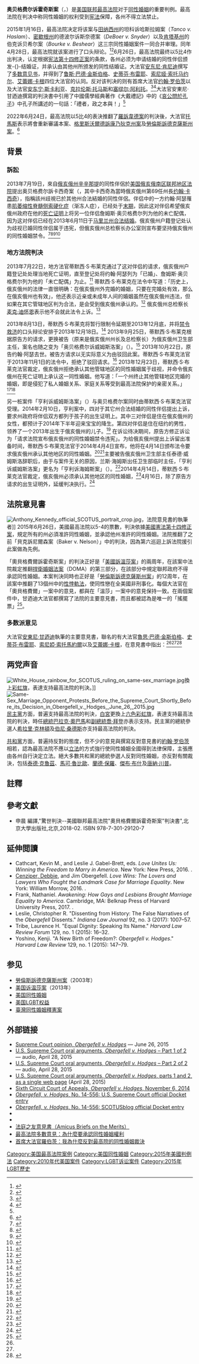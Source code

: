 {{expand|time=2017-06-14}}
{{noteTA
|G1=USState
|G2=美國總統
|1=zh-cn:鲁斯; zh-hans:鲁思; zh-hant:露絲;
|2=zh-cn:巴德; zh-hans:拜德; zh-hant:拜德;
|3=zh-cn:斯卡利亚; zh-hans:斯卡利亞; zh-hant:史卡利亞;
|4=zh-cn:罗伯茨; zh-hans:罗伯茨; zh-hant:羅伯茲;
|5=zh-cn:约翰·罗伯茨; zh-hans:约翰·罗伯茨; zh-hant:約翰·羅伯茨;zh-tw:約翰·羅勃茲;zh-hk:尊·羅拔斯;
}}
{{Infobox SCOTUS case
  |Litigants=奥贝格费尔诉霍奇斯案<br/>Obergefell v. Hodges
  |ArgueDate=4月28日
  |ArgueYear=2015年
  |DecideDate=6月26日
  |DecideYear=2015年
  |FullName=James Obergefell, et al., Petitioners v. Richard Hodges, Director, Ohio Department of Health, et al.
  |USVol=576
  |USPage=___
  |ParallelCitations=
  |Docket=14-556
  |OralArgument=http://www.oyez.org/cases/2010-2019/2014/2014_14_556/argument-1
  |OpinionAnnouncement=http://www.supremecourt.gov/opinions/14pdf/14-556_3204.pdf
  |Related=''[[Bourke_v._Beshear|Bourke v. Beshear]]'', ''[[DeBoer_v._Snyder|DeBoer v. Snyder]]'', ''[[Tanco_v._Haslam|Tanco v. Haslam]]'', ''[[Love_v._Beshear|Love v. Beshear]]''.
  |Prior=
  |Subsequent=
  |Holding= 宪法第十四修正案要求各州须为申请结婚的同性伴侣颁發结婚证，并承认由其他各州所颁发的同性结婚证。
  |SCOTUS=2010–2016
  |Majority=肯尼迪
  |JoinMajority=金斯伯格、布雷耶、索托马约尔、卡根
  |Dissent=罗伯茨
  |JoinDissent=斯卡利亚、托马斯
  |Dissent2=斯卡利亚
  |JoinDissent2=托马斯
  |Dissent3=托马斯
  |JoinDissent3=斯卡利亚
  |Dissent4=阿利托
  |JoinDissent4=斯卡利亚、托马斯
  |LawsApplied=[[美国宪法第十四修正案|美国宪法第十四修正案]]
  |Overturned previous case= ''[[Baker_v._Nelson|Baker v. Nelson]]''<ref name="Opinion">''Obergefell v. Hodges'', {{ussc|576||June 26, 2015}}. Retrieved June 26, 2015.</ref>
}}

'''奥贝格费尔诉霍奇斯案'''（{{lang-en|''Obergefell v. Hodges''}}，{{scite|576|644|2015}}）是[[美国联邦最高法院|美国联邦最高法院]]对于[[美国同性婚姻|同性婚姻]]的重要判例。最高法院在判决中称同性婚姻的权利受到[[美国宪法|宪法]]保障，各州不得立法禁止。

2015年1月16日，最高法院决定将该案与[[田纳西州|田纳西州]]的坦科诉哈斯拉姆案（''Tanco v. Haslam''）、[[密歇根州|密歇根州]]的德波尔诉斯奈德案（''DeBoer v. Snyder''）以及[[肯塔基州|肯塔基州]]的伯克诉贝希尔案（''Bourke v. Beshear''）这三宗同性婚姻案件一同合并审理。同年4月28日，最高法院就该案进行了口头辩论。<ref>{{cite web|author=Singh, Tejinder|title=“Super-cuts” from same-sex marriage arguments|url=http://www.scotusblog.com/2015/04/super-cuts-from-same-sex-marriage-arguments/|publisher=[[SCOTUSblog|SCOTUSblog]]|date=April 28, 2015|access-date=2015-06-26|archive-date=2021-03-03|archive-url=https://web.archive.org/web/20210303092305/https://www.scotusblog.com/2015/04/super-cuts-from-same-sex-marriage-arguments/|dead-url=no}}</ref><ref>{{cite news|author=Gerstein, Josh|title=The 8 most awkward moments in the Supreme Court’s gay-marriage arguments|url=http://www.politico.com/story/2015/04/supreme-court-gay-marriage-arguments-awkward-moments-117444.html|newspaper=[[Politico|Politico]]|date=April 28, 2015|accessdate=2015-06-26|archive-date=2015-08-25|archive-url=https://web.archive.org/web/20150825041540/http://www.politico.com/story/2015/04/supreme-court-gay-marriage-arguments-awkward-moments-117444.html|dead-url=no}}</ref>6月26日，最高法院最终以5比4作出判决，认定根据[[美利坚合众国宪法第十四条修正案|宪法第十四修正案]]的条款，各州必须为申请结婚的同性伴侣颁发-{}-结婚证，并承认由其他州所颁发的同性结婚证。大法官[[安东尼·肯尼迪|安东尼·肯尼迪]]撰写了[[多数意见书|多数意见书]]，并得到了[[鲁斯·巴德·金斯伯格|鲁斯·巴德·金斯伯格]]、[[史蒂芬·布雷耶|史蒂芬·布雷耶]]、[[索尼娅·索托马约尔|索尼娅·索托马约尔]]、[[艾蕾娜·卡根|艾蕾娜·卡根]]四位大法官的认同。反对该判决的则有首席大法官[[约翰·罗伯茨|约翰·罗伯茨]]以及大法官[[安东宁·斯卡利亚|安东宁·斯卡利亚]]、[[克拉伦斯·托马斯|克拉伦斯·托马斯]]和[[塞缪尔·阿利托|塞缪尔·阿利托]]。<ref name="SC-20150626">{{cite web |author=Staff |title=Obergefell, et al. v. Hodges, Directory, Ohio Department of Health, et al. |url=http://www.supremecourt.gov/opinions/14pdf/14-556_3204.pdf |format=[[PDF|PDF]] |date=2015年6月26日 |work=[[美國最高法院|美國最高法院]] |accessdate=2015年6月29日 |archive-date=2015年6月26日 |archive-url=https://web.archive.org/web/20150626145937/http://www.supremecourt.gov/opinions/14pdf/14-556_3204.pdf |dead-url=no }}</ref><ref name="NYT-20150626">{{cite news |last=Liptak |first=Adam |title=Same-Sex Marriage Is a Right, Supreme Court Rules, 5-4 |url=http://www.nytimes.com/2015/06/27/us/supreme-court-same-sex-marriage.html |date=June 26, 2015 |work=[[New_York_Times|New York Times]] |accessdate=June 26, 2015 |archive-date=2015-06-26 |archive-url=https://web.archive.org/web/20150626152024/http://www.nytimes.com/2015/06/27/us/supreme-court-same-sex-marriage.html |dead-url=no }}</ref>大法官安東尼·甘迺迪撰寫的判決書中引用了中國儒學經典著作《大戴禮記》中的《[[:wikisource:大戴禮記/哀公問於孔子|哀公問於孔子]]》中孔子所講述的一句話：「禮者，政之本與！」<ref name="SC-20150626"/>

2022年6月24日，最高法院以5比4的表決推翻了[[羅訴韋德案|羅訴韋德案]]的判決後，大法官[[克拉倫斯·托馬斯|托馬斯]]表示將會重新審議本案、[[格里斯沃爾德訴康乃狄克州案|格里斯沃爾德訴康乃狄克州案]]及[[劳伦斯诉德克萨斯州案|勞倫斯訴德克薩斯州案]]。<ref>{{Cite web |title=高院裁決恐引發連鎖反應 同性婚姻等裁決或被推翻 |url=https://www.singtaousa.com/4142427 |website=www.singtaousa.com |language=zh |access-date=2022-06-26}}</ref>

==背景==
===訴訟===
2013年7月19日，來自[[俄亥俄州|俄亥俄州]][[辛辛那提_(俄亥俄州)|辛辛那提]]的同性伴侶於[[美国俄亥俄南区联邦地区法院|美国俄亥俄南区联邦地区法院]]提出奥贝格费尔訴卡西奇案（{{Lang|en|Obergefell v. Kasich}}，其中卡西奇為當時俄亥俄州第69任州長[[约翰·卡西奇|约翰·卡西奇]]），指稱該州歧視已於其他州合法結婚的同性伴侶。伴侣中的一方约翰·阿瑟罹患[[肌萎缩性脊髓侧索硬化症|肌萎缩性脊髓侧索硬化症]]（渐冻人症），已经处于[[绝症|末期]]，因此这对伴侣希望俄亥俄州政府在他的[[死亡证明|死亡证明]]上将另一位伴侣詹姆斯·奥贝格费尔列为他的未亡配偶，因为这对伴侣已经在2013年6月11日于[[马里兰州同性婚姻|马里兰州合法结婚]]。俄亥俄州户籍登记处认为歧视已婚同性伴侣属于违宪，但俄亥俄州总检察长办公室则宣布要坚持俄亥俄州的同性婚姻禁令。<ref>{{cite news|last=Hastings|first=Deborah|title=Terminally ill Ohio gay man gets dying wish, marries partner after being flown to another state|url=http://www.nydailynews.com/news/national/terminally-ill-gay-man-ohio-flies-partner-maryland-tarmac-wedding-article-1.1399228|accessdate=July 21, 2013|newspaper=New York Daily News|date=July 15, 2013|archive-date=2019-12-12|archive-url=https://web.archive.org/web/20191212234516/https://www.nydailynews.com/news/national/terminally-ill-gay-man-ohio-flies-partner-maryland-tarmac-wedding-article-1.1399228|dead-url=no}}</ref><ref>{{cite news|url=http://www.wvxu.org/post/cincinnati-lawsuit-challenges-ohios-same-sex-marriage-ban|title=Cincinnati lawsuit challenges Ohio's same-sex marriage ban|date=July 19, 2013|publisher=WVXU|accessdate=July 21, 2013|archive-date=2013-10-02|archive-url=https://web.archive.org/web/20131002140646/http://wvxu.org/post/cincinnati-lawsuit-challenges-ohios-same-sex-marriage-ban|dead-url=no}}</ref><ref>{{cite news|author=Zimmerman, Julie|title=To get married, they left Ohio|url=http://www.cincinnati.com/article/20130714/NEWS10/307140009/To-get-married-they-left-Ohio|newspaper=[[The_Cincinnati_Enquirer|The Cincinnati Enquirer]]|date=July 14, 2013|accessdate=2015-06-27|archive-date=2015-09-23|archive-url=https://web.archive.org/web/20150923203726/http://www.cincinnati.com/article/20130714/NEWS10/307140009/To-get-married-they-left-Ohio|dead-url=no}}</ref><ref>{{cite news|author=Geidner, Chris|title=Two Years After His Husband’s Death, Jim Obergefell Is Still Fighting For The Right To Be Married|url=http://www.buzzfeed.com/chrisgeidner/his-huband-died-in-2013-but-jim-obergefell-is-still-fighting|newspaper=BuzzFeed News|date=March 22, 2015|accessdate=2015-06-27|archive-date=2018-06-26|archive-url=https://web.archive.org/web/20180626082840/https://www.buzzfeed.com/chrisgeidner/his-huband-died-in-2013-but-jim-obergefell-is-still-fighting|dead-url=no}}</ref>

===地方法院判决===
2013年7月22日，地方法官蒂默西·S·布莱克通过了这对伴侣的请求，{{link-en|暂行法令|interim order|暂时限制}}俄亥俄州户籍登记处处理当地死亡证明，直至登记处将约翰·阿瑟列为「已婚」、詹姆斯·奥贝格费尔列为他的「未亡配偶」为止。<ref>{{cite news |url=http://www.buzzfeed.com/chrisgeidner/ohio-officials-ordered-to-recognize-gay-couples-marriage |title=Ohio Officials Ordered To Recognize Gay Couple's Marriage |accessdate=July 22, 2013 |newspaper=Buzzfeed |date=July 22, 2013 |archive-date=2018-06-26 |archive-url=https://web.archive.org/web/20180626082848/https://www.buzzfeed.com/chrisgeidner/ohio-officials-ordered-to-recognize-gay-couples-marriage |dead-url=no }}</ref> 蒂默西·S·布莱克在法令中写道：「历史上，俄亥俄州的法律一直很明确：在俄亥俄州外完婚的婚姻，只要在完婚处有效，那么在俄亥俄州也有效」，他还表示近亲或未成年人间的婚姻虽然在俄亥俄州违法，但如果在其它管辖地区判为合法，是会受到俄亥俄州承认的。<ref>{{cite news|url=http://s3.documentcloud.org/documents/738510/obergefell-v-kasich-order.pdf|title=Order Granting Plaintiffs' Motion for a Temporary Restraining Order|date=July 22, 2013|publisher=''Obergefell v. Kasich'', Docket 1:13-cv-00501-TSB, U.S. So. Dist. Ohio (2013)|accessdate=2015-07-05|archive-date=2020-10-11|archive-url=https://web.archive.org/web/20201011012412/http://s3.documentcloud.org/documents/738510/obergefell-v-kasich-order.pdf|dead-url=no}}</ref> 俄亥俄州总检察长[[麦克·迪怀恩|麦克·迪怀恩]]表示他不会就此法令上诉。<ref>{{cite news |last=Geidner |first=Chris |title=Ohio Attorney General Has No Plans To Appeal Temporary Restraining Order In Gay Couple’s Case |url=http://www.buzzfeed.com/chrisgeidner/ohio-attorney-general-has-no-plans-to-appeal-temporary-restr |accessdate=July 26, 2013 |newspaper=BuzzFeed |date=July 25, 2013 |archive-date=2018-06-26 |archive-url=https://web.archive.org/web/20180626082816/https://www.buzzfeed.com/chrisgeidner/ohio-attorney-general-has-no-plans-to-appeal-temporary-restr |dead-url=no }}</ref>

2013年8月13日，蒂默西·S·布莱克将暂行限制令延期至2013年12月底，并将[[禁制令|禁令救济]]的口头辩论安排于2013年12月18日。<ref>{{cite news|url=http://www.edgeboston.com/index.php?ch=news&sc=&sc2=news&sc3=&id=148121|title=Gay Ohio Couple Win Extension Recognizing Marriage|date=August 13, 2013|publisher=Edge Boston|accessdate=2015-07-05|archive-date=2015-09-23|archive-url=https://web.archive.org/web/20150923233844/http://www.edgeboston.com/index.php?ch=news&sc=&sc2=news&sc3=&id=148121|dead-url=no}}</ref> 2013年9月25日，蒂默西·S·布莱克根据原告方的请求，更换被告（原来是俄亥俄州州长及总检察长）为俄亥俄州卫生部主任，案名也随之变为「奥贝格费尔诉威姆斯洛案」（{{lang-en|''Obergefell v. Wymyslo''}}）。<ref>{{cite news|url=http://www.huffingtonpost.com/2013/09/25/ohio-gay-marriage-lawsuit_n_3989740.html|title=Ohio Gay Marriage Lawsuit Seeking Death Certificate Recognition To Include Similarly Situated Couples|date=September 25, 2013|publisher=Huffington Post|accessdate=2015-07-05|archive-date=2015-09-24|archive-url=https://web.archive.org/web/20150924192106/http://www.huffingtonpost.com/2013/09/25/ohio-gay-marriage-lawsuit_n_3989740.html|dead-url=no}}</ref> 2013年10月22日，原告约翰·阿瑟去世。被告方请求以无实际意义为由驳回此案。蒂默西·S·布莱克法官于2013年11月1日的法令中，拒绝了驳回请求。<ref>{{cite book|title=Order Denying the Motion to Dismiss|publisher=''Obergefell v. Wymyslo'', 1:2013-cv-00501-TSB, U.S. So. Dist. Ohio (2013) |url=http://docs.justia.com/cases/federal/district-courts/ohio/ohsdce/1:2013cv00501/164617/54/0.pdf}}</ref> 2013年12月23日，蒂默西·S·布莱克法官裁定，俄亥俄州拒绝承认其他管辖地区的同性婚姻属于歧视，并命令俄亥俄州在死亡证明上承认这一同性婚姻。他写道：「一个州终止其他管辖地区完婚的婚姻，即是侵犯了私人婚姻关系、家庭关系等受到最高法院保护的亲密关系。」<ref>{{cite news | url=http://www.washingtonpost.com/blogs/govbeat/wp/2013/12/23/ohios-ban-on-gay-marriage-ruled-unconstitutional-in-limited-case/ | last1=Bzdek | first1=Vincent | title=Ohio's ban on gay marriage ruled unconstitutional in limited case | work=Washington Post | date=December 23, 2013 | accessdate=January 17, 2014 | last2=Sewell | first2=Dan | archive-date=2020-12-17 | archive-url=https://web.archive.org/web/20201217224904/https://www.washingtonpost.com/blogs/govbeat/wp/2013/12/23/ohios-ban-on-gay-marriage-ruled-unconstitutional-in-limited-case/ | dead-url=no }}</ref><ref>{{cite web|title=Declaratory Judgment and Permanent Injunction, December 23, 2013|url=http://scholar.google.com/scholar_case?case=12839958848055482717& |publisher=Google Scholar|accessdate=October 6, 2014}}</ref>

另一桩案件「亨利诉威姆斯洛案」（{{lang-en|''Henry v. Wymyslo''}}）与奥贝格费尔案同时由蒂默西·S·布莱克法官受理。2014年2月10日，亨利案中，四对于其它州合法结婚的同性伴侣提出上诉，要求州政府将伴侣双方都列于孩子的出生证明上。其中三对伴侣是住在俄亥俄州的女性，都预计于2014年下半年迎来宝宝的降生。第四对伴侣是住在纽约的男性，领养了一个2013年出生于俄亥俄州的儿子。<ref>{{cite news|last=Myers|first=Amanda Lee|title=Couples Sue to Force Ohio's Hand on Gay Marriage|url=http://abcnews.go.com/US/wireStory/couples-sue-force-ohios-hand-gay-marriage-22443699|accessdate=February 11, 2014|newspaper=ABC News|date=February 10, 2014|archive-date=2014-02-23|archive-url=https://web.archive.org/web/20140223232039/http://abcnews.go.com/US/wireStory/couples-sue-force-ohios-hand-gay-marriage-22443699|dead-url=no}}</ref> 在诉讼待决期间，原告方修正诉讼为「请求法院宣布俄亥俄州的同性婚姻禁令违宪」。为给俄亥俄州提出上诉留出准备时间，蒂默西·S·布莱克法官于2014年4月4日宣布，他将在4月14日颁布法令要求俄亥俄州承认其他地区的同性婚姻。<ref>{{cite news|last=The Associated Press|title=Judge to strike down Ohio ban on recognizing gay marriage|url=http://www.usatoday.com/story/news/nation/2014/04/04/ohio-gay-marriage/7304753/#|accessdate=April 4, 2014|newspaper=USA Today|date=April 4, 2014|archive-date=2020-11-28|archive-url=https://web.archive.org/web/20201128015542/https://www.usatoday.com/story/news/nation/2014/04/04/ohio-gay-marriage/7304753/|dead-url=no}}</ref><ref name=NPR>{{cite news |last=Memmott |first=Mark |title=Federal Judge Says He'll Strike Down Ohio's Same-Sex Marriage Ban |url=http://www.npr.org/blogs/thetwo-way/2014/04/04/299072507/federal-judge-says-hell-strike-down-ohios-same-sex-marriage-ban |accessdate=April 4, 2014 |newspaper=National Public Radio (NPR) |date=April 4, 2014 |archive-date=2015-04-25 |archive-url=https://web.archive.org/web/20150425091336/http://www.npr.org/blogs/thetwo-way/2014/04/04/299072507/federal-judge-says-hell-strike-down-ohios-same-sex-marriage-ban |dead-url=no }}</ref>主要被告俄亥俄州卫生部主任泰德·威姆斯洛辞职后，由于与案件无关的原因，兰斯·海姆斯出任卫生部临时主任，「亨利诉威姆斯洛案」更名为「亨利诉海姆斯案」（{{lang-en|''Henry v. Himes''}}）。<ref>{{cite news|last=Vardon|first=Joe|title=Department of Health director leaving Kasich administration|url=http://www.dispatch.com/content/stories/local/2014/02/04/department-of-health-director-leaving-kasich-administration.html|accessdate=April 12, 2014|newspaper=The Columbus Dispatch|date=February 5, 2014|archive-date=2020-09-19|archive-url=https://web.archive.org/web/20200919012449/https://www.dispatch.com/content/stories/local/2014/02/04/department-of-health-director-leaving-kasich-administration.html|dead-url=no}}</ref>2014年4月14日，蒂默西·S·布莱克法官裁定，俄亥俄州必须承认其他地区的同性婚姻，<ref name="April 14 gay marriage">{{cite news|last=Myers|first=Amanda Lee|title=Judge: Ohio must recognize other states' gay marriages|url=http://www.usatoday.com/story/news/nation/2014/04/14/ohio-gay-marriage-court/7691313/|accessdate=April 14, 2014|newspaper=USA Today|date=April 14, 2014|archive-date=2020-11-07|archive-url=https://web.archive.org/web/20201107050143/https://www.usatoday.com/story/news/nation/2014/04/14/ohio-gay-marriage-court/7691313/|dead-url=no}}</ref>4月16日，除了原告方请求的出生证明外，延缓判决执行。<ref name="April 16 gay marriage">{{cite news|newspaper=Metro Weekly|date=April 16, 2014|accessdate=April 16, 2014|title=Federal judge grants partial stay in Ohio marriage-ban ruling|url=http://www.metroweekly.com/2014/04/federal-judge-grants-partial-stay-in-ohio-marriage-ban-ruling/|first=Justin|last=Snow|archive-date=2014-05-25|archive-url=https://web.archive.org/web/20140525200500/http://www.metroweekly.com/2014/04/federal-judge-grants-partial-stay-in-ohio-marriage-ban-ruling/|dead-url=no}}</ref>

==法院意見書==
{{anchor|vote|votes|vote_factors}}
[[File:Anthony_Kennedy_official_SCOTUS_portrait_crop.jpg|thumb]]，法院意見書的執筆者]]
2015年6月26日，美國最高法院以5-4的票數，判決依據[[美國憲法第十四修正案|美國憲法第十四修正案]]，規定所有的州必須准許同性婚姻，並承認他州准許的同性婚姻。法院推翻了之前「貝克訴尼爾森案（Baker v. Nelson）」中的判決，因為第六巡迴上訴法院援引此案做為先例。

「奧貝格費爾訴霍奇斯案」的判決正好是「[[美國訴溫莎案|美國訴溫莎案]]」的兩周年，在該案中法院裁定推翻[[捍衛婚姻法案|捍衛婚姻法案]]（DOMA）的第三部分，在該部分中規定聯邦政府不得承認同性婚姻。本案判決同時也正好是「[[勞倫斯訴德克薩斯州案|勞倫斯訴德克薩斯州案]]」的12周年，在該案中推翻了13個州中的[[性悖軌法|性悖軌法]]，使同性戀在全美國非刑事化。每個大法官在「奧貝格費爾」一案中的意見，都與在「溫莎」一案中的意見保持一致。在兩個案件中，甘迺迪大法官都撰寫了法院的主要意見書，而且都被認為是唯一的「搖擺票」<ref>{{cite web|title=Anthony Kennedy: how one man's evolution legalized marriage for millions|url=http://www.theguardian.com/us-news/2015/jun/26/kennedy-ruling-gay-marriage-supreme-court|publisher=The Guardian|date=June 26, 2015|accessdate=June 27, 2015|archive-date=2020-11-08|archive-url=https://web.archive.org/web/20201108094615/http://www.theguardian.com/us-news/2015/jun/26/kennedy-ruling-gay-marriage-supreme-court|dead-url=no}}</ref>。

===多数派意见===
大法官[[安東尼·甘迺迪|安東尼·甘迺迪]]執筆的主要意見書，聯名的有大法官[[魯思·巴德·金斯伯格|魯思·巴德·金斯伯格]]、[[史蒂芬·布雷耶|史蒂芬·布雷耶]]、[[索尼婭·索托馬約爾|索尼婭·索托馬約爾]]以及[[艾蕾娜·卡根|艾蕾娜·卡根]]，在意見書中指出：<ref name="SC-20150626"/><ref name="NYT-20150626"/><ref name="WP20150626">{{cite news|last1=Barnes|first1=Robert|title=Supreme Court rules gay couples nationwide have a right to marry|url=http://www.washingtonpost.com/politics/gay-marriage-and-other-major-rulings-at-the-supreme-court/2015/06/25/ef75a120-1b6d-11e5-bd7f-4611a60dd8e5_story.html?hpid=z1|accessdate=27 June 2015|work=The Washington Post|publisher=The Washington Post|date=26 June 2015|archive-date=2019-11-07|archive-url=https://web.archive.org/web/20191107181302/https://www.washingtonpost.com/politics/gay-marriage-and-other-major-rulings-at-the-supreme-court/2015/06/25/ef75a120-1b6d-11e5-bd7f-4611a60dd8e5_story.html?hpid=z1|dead-url=no}}</ref>

{{Quote|text=沒有任何結合比婚姻來得更深刻，因為它體現了最崇高的愛情、忠誠、奉獻、犧牲，以及家庭。透過婚姻關係的締結，兩個人變得比原來的自己還要更堅強。正如本案中的一些上訴者所展現的，婚姻體現的愛甚至可以超越生死。說他們不尊重婚姻的理念，實在是有所誤解。他們的苦苦爭取正說明了他們尊重，尊重到尋求法律途徑以求實現的地步。他們希望不要在寂寞中度日，被排除於文明社會最古老的制度之外。他們爭取的是法律上的平等權利。憲法現在就要給他們這項權利。|sign=大法官安東尼·甘迺迪|source=奧貝格費爾訴霍奇斯案主要意見書<ref name="SC-20150626" />}}

==两党声音==
[[File:White_House_rainbow_for_SCOTUS_ruling_on_same-sex_marriage.jpg|thumb]]換上[[彩虹旗_(LGBT)|彩虹旗]]，表達支持最高法院的判決。]]
[[File:Same-Sex_Marriage_Opponent_Protests_Before_the_Supreme_Court_Shortly_Before_its_Decision_in_Obergefell_v._Hodges,_June_26,_2015.jpg|thumb]]
[[民主黨_(美國)|民主黨]]方面，普遍支持最高法院的判決，[[白宮|白宮]]更換上[[彩虹旗_(LGBT)|六色彩虹旗]]，表達支持最高法院的判決，時任[[美國總統|總統]][[巴拉克·奧巴馬|巴拉克·奧巴馬]]和[[美國副總統|副總統]][[喬·拜登|喬·拜登]]亦表示支持。民主黨的總統參選人[[希拉里·克林頓|希拉里·克林頓]]及[[伯尼·桑德斯|伯尼·桑德斯]]亦支持最高法院的判決。

[[共和黨_(美國)|共和黨]]方面，普遍持反對的態度，但不少的意見與撰寫反對意見書的[[約翰·罗伯茨|約翰·罗伯茨]]相若，認為最高法院不應以[[立法|立法]]的方式強行使同性婚姻全國得到法律保障，主張應由各州自行決定立法。絕大多數共和黨的總統參選人反對同性婚姻，亦反對有關裁決，包括[[泰德·克魯茲|泰德·克魯茲]]、[[馬可·魯比歐|馬可·魯比歐]]、[[蘭德·保羅|蘭德·保羅]]、[[傑布·布什|傑布·布什]]及[[唐納·川普|唐納·川普]]。

==註釋==
{{reflist|2}}

==參考文獻==
{{refbegin}}
*申晨 編譯,"驚世判決--美國聯邦最高法院"奧貝格費爾訴霍奇斯案"判決書",北京大學出版社,北京,2018-02. ISBN 978-7-301-29120-7
{{refend}}

==延伸閲讀==
{{refbegin|2}}
* Cathcart, Kevin M., and Leslie J. Gabel-Brett, eds. ''Love Unites Us: Winning the Freedom to Marry in America''. New York: New Press, 2016. {{ISBN|978-1-59558-550-9}}.
* [[Debbie_Cenziper|Cenziper, Debbie]], and Jim Obergefell. ''Love Wins: The Lovers and Lawyers Who Fought the Landmark Case for Marriage Equality''. New York: William Morrow, 2016. {{ISBN|978-0-06-245608-3}}.
* Frank, Nathaniel. ''Awakening: How Gays and Lesbians Brought Marriage Equality to America''. Cambridge, MA: Belknap Press of Harvard University Press, 2017. {{ISBN|978-0674737228}}.
* Leslie, Christopher R. "Dissenting from History: The False Narratives of the ''Obergefell'' Dissents." ''Indiana Law Journal'' 92, no. 3 (2017): 1007–57.
* Tribe, Laurence H. "Equal Dignity: Speaking Its Name." ''Harvard Law Review Forum'' 129, no. 1 (2015): 16–32.
* Yoshino, Kenji. "A New Birth of Freedom?:  ''Obergefell v. Hodges''." ''Harvard Law Review'' 129, no. 1 (2015): 147–79.
{{refend}}

== 参见 ==
* [[勞倫斯訴德克薩斯州案|勞倫斯訴德克薩斯州案]]（2003年）
* [[美国诉温莎案|美国诉温莎案]]（2013年）
* [[美国同性婚姻|美国同性婚姻]]
* [[美国LGBT权益|美国LGBT权益]]
* [[中華民國|臺灣]][[臺灣同性婚姻釋憲案|同性婚姻釋憲案]]

== 外部链接  ==
{{Wikisource|Obergefell et al. v. Hodges, Director, Ohio Department of Health, et al.|''Obergefell v. Hodges''|en}}
* [http://www.supremecourt.gov/opinions/14pdf/14-556_3204.pdf Supreme Court opinion, ''Obergefell v. Hodges''] {{Wayback|url=http://www.supremecourt.gov/opinions/14pdf/14-556_3204.pdf |date=20150626145937 }} — June 26, 2015
* [https://soundcloud.com/cnn/us-supreme-court-oral-arguments-obergefell-v-hodges U.S. Supreme Court oral arguments, ''Obergefell v. Hodges'' – Part 1 of 2] {{Wayback|url=https://soundcloud.com/cnn/us-supreme-court-oral-arguments-obergefell-v-hodges |date=20170219160710 }} — audio, April 28, 2015
* [https://soundcloud.com/cnn/us-supreme-court-oral-arguments-obergefell-v-hodges-part-2 U.S. Supreme Court oral arguments, ''Obergefell v. Hodges'' – Part 2 of 2] {{Wayback|url=https://soundcloud.com/cnn/us-supreme-court-oral-arguments-obergefell-v-hodges-part-2 |date=20200924090444 }} — audio, April 28, 2015
* [http://interglacial.com/obergefell/transcript.html U.S. Supreme Court oral arguments, ''Obergefell v. Hodges'', parts 1 and 2, as a single web page] {{Wayback|url=http://interglacial.com/obergefell/transcript.html |date=20200218034624 }} (April 28, 2015)
* [https://s3.amazonaws.com/s3.documentcloud.org/documents/1354856/6th-circuit.pdf Sixth Circuit Court of Appeals, ''Obergefell v. Hodges'', November 6, 2014] {{Wayback|url=https://s3.amazonaws.com/s3.documentcloud.org/documents/1354856/6th-circuit.pdf |date=20201021111115 }}
* [http://www.supremecourt.gov/Search.aspx?FileName=/docketfiles/14-556.htm ''Obergefell, v. Hodges'', No. 14-556: U.S. Supreme Court official Docket entry] {{Wayback|url=http://www.supremecourt.gov/Search.aspx?FileName=%2Fdocketfiles%2F14-556.htm |date=20201103223458 }}
* [http://www.scotusblog.com/case-files/cases/obergefell-v-hodges ''Obergefell, v. Hodges'', No. 14-556: SCOTUSblog official Docket entry] {{Wayback|url=http://www.scotusblog.com/case-files/cases/obergefell-v-hodges |date=20210301054413 }}
* {{cite web|title=Supreme Court Ruling Reaction|url=http://www.c-span.org/video/?326810-1/supreme-court-rules-54-allow-samesex-marriage|publisher=[[C-SPAN|C-SPAN]]|accessdate=26 June 2015|date=26 June 2015|quote=Reaction to the Supreme Court’s ruling on several cases, including the ''Obergefell v. Hodges'' case on same-sex marriage.|archive-date=2017-05-04|archive-url=https://web.archive.org/web/20170504014219/https://www.c-span.org/video/?326810-1%2Fsupreme-court-rules-54-allow-samesex-marriage|dead-url=no}}
* {{cite web|title=President Obama on Same-Sex Marriage Ruling|url=http://www.c-span.org/video/?326809-1/president-obama-reaction-supreme-court-samesex-marriage-ruling|publisher=[[C-SPAN|C-SPAN]]|accessdate=26 June 2015|date=26 June 2015|quote=President Obama spoke about the Supreme Court's decision in the ''Obergefell v. Hodges'' case on same-sex marriage... ...President Obama praised the ruling, saying "we've made our union a little more perfect" and calling the decision a "victory for America."|archive-date=2017-05-04|archive-url=https://web.archive.org/web/20170504033641/https://www.c-span.org/video/?326809-1%2Fpresident-obama-reaction-supreme-court-samesex-marriage-ruling|dead-url=no}}
* [https://web.archive.org/web/20170907214019/https://www.supremecourt.gov/ObergefellHodges/AmicusBriefs/ 法庭之友意見書（Amicus Briefs on the Merits）]
* [http://cnpolitics.org/2015/06/kennedy/ 最高法院多數意見：為什麼要承認同性婚姻權利]{{Wayback|url=http://cnpolitics.org/2015/06/kennedy/ |date=20170418214318 }}
* [http://cnpolitics.org/2015/06/same-sex-marriage/ 首席大法官羅伯茨：我為什麼反對最高院的同性婚姻裁決] {{Wayback|url=http://cnpolitics.org/2015/06/same-sex-marriage/ |date=20210221212555 }}

<!--{{tsl|en|template:LGBT rights in the United States|state=collapsed}}
{{tsl|en|template:Same-sex marriage in the United States|state=collapsed}}-->
{{Status of same-sex unions|state=collapsed}}
{{US14thAmendment|state=collapsed}}

[[Category:美国最高法院案例|Category:美国最高法院案例]]
[[Category:美国同性婚姻|Category:美国同性婚姻]]
[[Category:2015年美國判例法|Category:2015年美國判例法]]
[[Category:2010年代美国案件|Category:2010年代美国案件]]
[[Category:LGBT诉讼案件|Category:LGBT诉讼案件]]
[[Category:2015年LGBT歷史|Category:2015年LGBT歷史]]